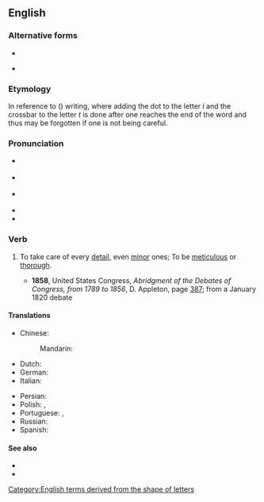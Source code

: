 ==English==
{{was wotd|2007|December|12}}

===Alternative forms===
* {{l|en|dot one's i's and cross one's t's}}
* {{l|en|cross the i's and dot the t's}} {{qualifier|humorous}}

===Etymology===
In reference to {{m|en|cursive}} ({{m|en|joined up}}) writing, where adding the dot to the letter ''i'' and the crossbar to the letter ''t'' is done after one reaches the end of the word and thus may be forgotten if one is not being careful.

===Pronunciation===
* {{a|RP}} {{IPA|en|/ˈdɒt ði ˌaɪz ən(d) ˈkɹɒs ðə ˌtiːz/}}
* {{a|GA}} {{IPA|en|/ˈdɑt ði ˌaɪz ən(d) ˈkɹɔs ðə ˌtiz/}}
* {{a|NZ}} {{IPA|en|/ˈdɔt ðɘ ˌɒez ɘn(d) ˈkɹɔs ðɘ ˌtɘjz/}}
* {{audio|en|en-us-dot the i's and cross the t's.ogg|Audio (US)}}
* {{audio|en|en-au-dot the i's and cross the t's.ogg|Audio (AU)}}

===Verb===
{{en-verb|head=[[dot]] [[the]] [[i]][['s]] [[and]] [[cross]] [[the]] [[t]][['s]]|dots the i's and crosses the t's|dotting the i's and crossing the t's|dotted the i's and crossed the t's}}

# {{lb|en|idiomatic}} To take care of every [[detail]], even [[minor]] ones; To be [[meticulous]] or [[thorough]].
#: {{ux|en|Before taking the project to the CEO, let's make sure we '''dot the i's and cross the t's'''.}}
#* '''1858''', United States Congress, ''Abridgment of the Debates of Congress, from 1789 to 1856'', D. Appleton, page [http://books.google.com/books?id=5r04AAAAIAAJ&pg=PA387&dq=%22dot+the+i%27s+and+cross+the+t%27s%22+date:1840-1860&num=20&as_brr=0 387]; from a January 1820 debate
#*: {{quote|en|Pray, sir, what is the object of referring a bill to a committee —merely to '''dot the i's and cross the t's'''?}}

====Translations====
{{trans-top|Take care of every detail}}
* Chinese:
*: Mandarin: {{t+check|cmn|滴水不漏|sc=Hani}}
* Dutch: {{t|nl|de puntjes op de i zetten}}
* German: {{t|de|das [[i-Tüpfelchen]] [[setzen]]}}
* Italian: {{t|it|mettere i puntini sulle i}}
{{trans-mid}}
* Persian: {{t|fa|مراقب جزئیات بودن|sc=fa-Arab}}
* Polish: {{t|pl|dopiąć na ostatni guzik}}, {{t+|pl|postawić kropkę nad i|pf}}
* Portuguese: {{t|pt|pôr os pontos nos is}}, {{t|pt|por os pingos nos is}}
* Russian: {{t|ru|расста́вить все точки над i}}
* Spanish: {{t|es|poner los puntos sobre las íes}}
{{trans-bottom}}

====See also====
* {{l|en|mind one's p's and q's}}
* {{l|en|jot and tittle}}

[[Category:English terms derived from the shape of letters]]